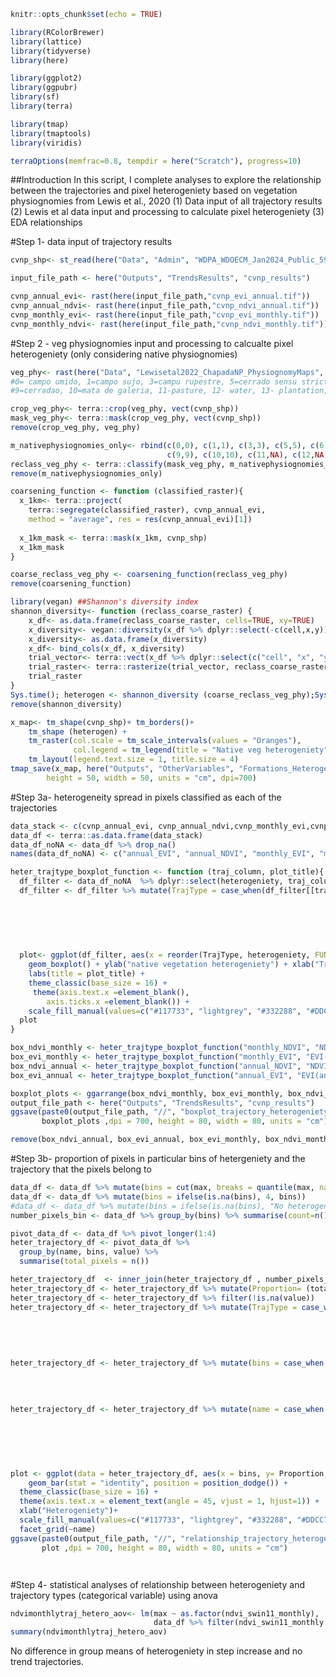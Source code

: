 ```r
knitr::opts_chunk$set(echo = TRUE)
```

```r
library(RColorBrewer)
library(lattice)
library(tidyverse)
library(here)

library(ggplot2)
library(ggpubr)
library(sf)
library(terra)

library(tmap)
library(tmaptools)
library(viridis)

terraOptions(memfrac=0.8, tempdir = here("Scratch"), progress=10)
```
##Introduction
In this script, I complete analyses to explore the relationship between the trajectories and pixel heterogeniety based on vegetation physiognomies from Lewis et al., 2020
(1) Data input of all trajectory results
(2) Lewis et al data input and processing to calculate pixel heterogeniety
(3) EDA relationships

#Step 1- data input of trajectory results
```r
cvnp_shp<- st_read(here("Data", "Admin", "WDPA_WDOECM_Jan2024_Public_59_shp","WDPA_WDOECM_Jan2024_Public_59_shp_0", "WDPA_WDOECM_Jan2024_Public_59_shp-polygons.shp")) 

input_file_path <- here("Outputs", "TrendsResults", "cvnp_results")

cvnp_annual_evi<- rast(here(input_file_path,"cvnp_evi_annual.tif"))
cvnp_annual_ndvi<- rast(here(input_file_path,"cvnp_ndvi_annual.tif"))
cvnp_monthly_evi<- rast(here(input_file_path,"cvnp_evi_monthly.tif"))
cvnp_monthly_ndvi<- rast(here(input_file_path,"cvnp_ndvi_monthly.tif"))

```

#Step 2 - veg physiognomies input and processing to calcualte pixel heterogeniety (only considering native physiognomies)
```r
veg_phy<- rast(here("Data", "Lewisetal2022_ChapadaNP_PhysiognomyMaps", "PNCV_vegMap_woText.tif"))
#0= campo umido, 1=campo sujo, 3=campu rupestre, 5=cerrado sensu stricto, 6=cerrado rupestre, 8=verada
#9=cerradao, 10=mata de galeria, 11-pasture, 12- water, 13- plantation, 14- agriculture, 15- nonvegetated

crop_veg_phy<- terra::crop(veg_phy, vect(cvnp_shp))
mask_veg_phy<- terra::mask(crop_veg_phy, vect(cvnp_shp))
remove(crop_veg_phy, veg_phy)

m_nativephysiognomies_only<- rbind(c(0,0), c(1,1), c(3,3), c(5,5), c(6,6), c(8,8),
                                   c(9,9), c(10,10), c(11,NA), c(12,NA), c(13,NA), c(14,NA), c(15, NA)) # Excluding anthropic physiognomies and calculating richness of native physiognomies
reclass_veg_phy <- terra::classify(mask_veg_phy, m_nativephysiognomies_only)
remove(m_nativephysiognomies_only)

coarsening_function <- function (classified_raster){
  x_1km<- terra::project(
    terra::segregate(classified_raster), cvnp_annual_evi,
    method = "average", res = res(cvnp_annual_evi)[1])
 
  x_1km_mask <- terra::mask(x_1km, cvnp_shp)
  x_1km_mask
}

coarse_reclass_veg_phy <- coarsening_function(reclass_veg_phy)
remove(coarsening_function)

library(vegan) ##Shannon's diversity index
shannon_diversity<- function (reclass_coarse_raster) {
    x_df<- as.data.frame(reclass_coarse_raster, cells=TRUE, xy=TRUE)
    x_diversity<- vegan::diversity(x_df %>% dplyr::select(-c(cell,x,y)), index="shannon")
    x_diversity<- as.data.frame(x_diversity)
    x_df<- bind_cols(x_df, x_diversity)
    trial_vector<- terra::vect(x_df %>% dplyr::select(c("cell", "x", "y", "x_diversity")), geom=c("x", "y"), crs="epsg:4326")
    trial_raster<- terra::rasterize(trial_vector, reclass_coarse_raster, "x_diversity", fun="max")
    trial_raster
}
Sys.time(); heterogen <- shannon_diversity (coarse_reclass_veg_phy);Sys.time()
remove(shannon_diversity)

x_map<- tm_shape(cvnp_shp)+ tm_borders()+
    tm_shape (heterogen) + 
    tm_raster(col.scale = tm_scale_intervals(values = "Oranges"),
              col.legend = tm_legend(title = "Native veg heterogeniety")) +
    tm_layout(legend.text.size = 1, title.size = 4) 
tmap_save(x_map, here("Outputs", "OtherVariables", "Formations_Heterogeniety", "cvnp_pixelheterogeniety.png"),
        height = 50, width = 50, units = "cm", dpi=700)


```

#Step 3a- heterogeneity spread in pixels classified as each of the trajectories
```r
data_stack <- c(cvnp_annual_evi, cvnp_annual_ndvi,cvnp_monthly_evi,cvnp_monthly_ndvi, heterogen)
data_df <- terra::as.data.frame(data_stack)
data_df_noNA <- data_df %>% drop_na()
names(data_df_noNA) <- c("annual_EVI", "annual_NDVI", "monthly_EVI", "monthly_NDVI", "heterogeniety")

heter_trajtype_boxplot_function <- function (traj_column, plot_title){
  df_filter <- data_df_noNA  %>% dplyr::select(heterogeniety, traj_column)
  df_filter <- df_filter %>% mutate(TrajType = case_when(df_filter[[traj_column]] == 2~" Linear Increase",
                                                                         df_filter[[traj_column]] == 3 ~"No trend",
                                                                         df_filter[[traj_column]] == 4 ~"Step Decrease",
                                                                         df_filter[[traj_column]] == 5 ~ "Step Increase",
                                                                         df_filter[[traj_column]] == 8 ~ "Quadratic Increase (acc)",
                                                                         df_filter[[traj_column]] == 9 ~ "Quadratic Increase (dec)"))

  plot<- ggplot(df_filter, aes(x = reorder(TrajType, heterogeniety, FUN = median), y = heterogeniety, fill = TrajType)) + 
    geom_boxplot() + ylab("native vegetation heterogeniety") + xlab("Trajectory types") +
    labs(title = plot_title) +
    theme_classic(base_size = 16) +
     theme(axis.text.x =element_blank(),
        axis.ticks.x =element_blank()) +
    scale_fill_manual(values=c("#117733", "lightgrey", "#332288", "#DDCC77", "#882255", "#88CCEE"))
  plot 
}

box_ndvi_monthly <- heter_trajtype_boxplot_function("monthly_NDVI", "NDVI(monthly)")
box_evi_monthly <- heter_trajtype_boxplot_function("monthly_EVI", "EVI(monthly)")
box_ndvi_annual <- heter_trajtype_boxplot_function("annual_NDVI", "NDVI(annual)")
box_evi_annual <- heter_trajtype_boxplot_function("annual_EVI", "EVI(annual)")

boxplot_plots <- ggarrange(box_ndvi_monthly, box_evi_monthly, box_ndvi_annual, box_evi_annual, ncol =2, nrow=2 )
output_file_path <- here("Outputs", "TrendsResults", "cvnp_results")
ggsave(paste0(output_file_path, "//", "boxplot_trajectory_heterogeniety.png"),
       boxplot_plots ,dpi = 700, height = 80, width = 80, units = "cm")

remove(box_ndvi_annual, box_evi_annual, box_evi_monthly, box_ndvi_monthly, boxplot_plots, heter_trajtype_boxplot_function)
```

#Step 3b- proportion of pixels in particular bins of hetergeniety and the trajectory that the pixels belong to
```r
data_df <- data_df %>% mutate(bins = cut(max, breaks = quantile(max, na.rm= TRUE), right = FALSE, labels = FALSE, ordered_result = TRUE))
data_df <- data_df %>% mutate(bins = ifelse(is.na(bins), 4, bins))
#data_df <- data_df %>% mutate(bins = ifelse(is.na(bins), "No heterogeniety", bins))
number_pixels_bin <- data_df %>% group_by(bins) %>% summarise(count=n())

pivot_data_df <- data_df %>% pivot_longer(1:4)
heter_trajectory_df <- pivot_data_df %>%
  group_by(name, bins, value) %>%
  summarise(total_pixels = n())

heter_trajectory_df  <- inner_join(heter_trajectory_df , number_pixels_bin)
heter_trajectory_df <- heter_trajectory_df %>% mutate(Proportion= (total_pixels/count)*100) #nrow 
heter_trajectory_df <- heter_trajectory_df %>% filter(!is.na(value))
heter_trajectory_df <- heter_trajectory_df %>% mutate(TrajType = case_when(value == 2~" Linear Increase",
                                                                         value == 3 ~"No trend",
                                                                         value == 4 ~"Step Decrease",
                                                                         value == 5 ~ "Step Increase",
                                                                         value == 8 ~ "Quadratic Increase (acc)",
                                                                         value == 9 ~ "Quadratic Increase (dec)"))
heter_trajectory_df <- heter_trajectory_df %>% mutate(bins = case_when (bins == 1~"1st quantile",
                                                                        bins == 2 ~ "2nd quantile",
                                                                        bins == 3 ~ "3rd quantile",
                                                                        bins == 4 ~ "4th quantile",
                                                                        TRUE ~"No heterogeniety"))
heter_trajectory_df <- heter_trajectory_df %>% mutate(name = case_when (name == "evi_swin11_annual" ~"EVI(annual)",
                                                                        name == "evi_swin11_monthly" ~"EVI(monthly)",
                                                                        name == "ndvi_swin11_annual" ~"NDVI(annual)",
                                                                        TRUE ~ "NDVI(monthly)"))

  

plot <- ggplot(data = heter_trajectory_df, aes(x = bins, y= Proportion, fill = TrajType))+
    geom_bar(stat = "identity", position = position_dodge()) + 
  theme_classic(base_size = 16) +
  theme(axis.text.x = element_text(angle = 45, vjust = 1, hjust=1)) +
  xlab("Heterogeniety")+
  scale_fill_manual(values=c("#117733", "lightgrey", "#332288", "#DDCC77", "#882255", "#88CCEE"))+
  facet_grid(~name)
ggsave(paste0(output_file_path, "//", "relationship_trajectory_heterogeniety.png"),
       plot ,dpi = 700, height = 80, width = 80, units = "cm")




```


#Step 4- statistical analyses of relationship between heterogeniety and trajectory types (categorical variable) using anova
```r
ndvimonthlytraj_hetero_aov<- lm(max ~ as.factor(ndvi_swin11_monthly),
                                data_df %>% filter(ndvi_swin11_monthly == 5 | ndvi_swin11_monthly == 3)) 
summary(ndvimonthlytraj_hetero_aov)
```

No difference in group means of heterogeniety in step increase and no trend trajectories. 
